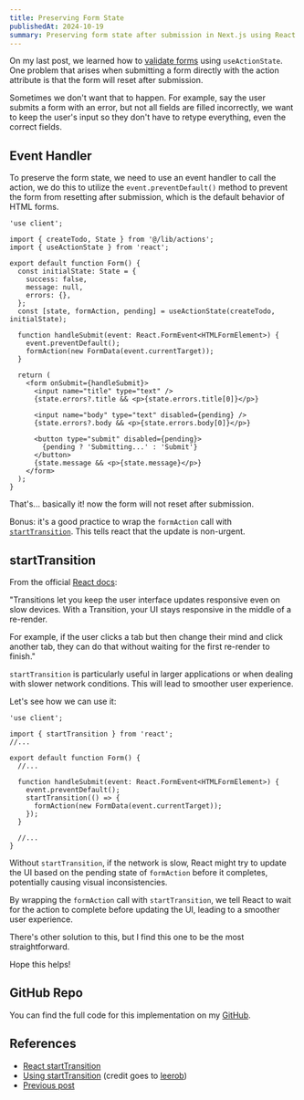 ```yaml
---
title: Preserving Form State
publishedAt: 2024-10-19
summary: Preserving form state after submission in Next.js using React's startTransition.
---
```


On my last post, we learned how to [validate forms](/blog/form-validation) using `useActionState`. One problem that arises when submitting a form directly with the action attribute is that the form will reset after submission.

Sometimes we don't want that to happen. For example, say the user submits a form with an error, but not all fields are filled incorrectly, we want to keep the user's input so they don't have to retype everything, even the correct fields.

## Event Handler

To preserve the form state, we need to use an event handler to call the action, we do this to utilize the `event.preventDefault()` method to prevent the form from resetting after submission, which is the default behavior of HTML forms.

```tsx
'use client';

import { createTodo, State } from '@/lib/actions';
import { useActionState } from 'react';

export default function Form() {
  const initialState: State = {
    success: false,
    message: null,
    errors: {},
  };
  const [state, formAction, pending] = useActionState(createTodo, initialState);

  function handleSubmit(event: React.FormEvent<HTMLFormElement>) {
    event.preventDefault();
    formAction(new FormData(event.currentTarget));
  }

  return (
    <form onSubmit={handleSubmit}>
      <input name="title" type="text" />
      {state.errors?.title && <p>{state.errors.title[0]}</p>}

      <input name="body" type="text" disabled={pending} />
      {state.errors?.body && <p>{state.errors.body[0]}</p>}

      <button type="submit" disabled={pending}>
        {pending ? 'Submitting...' : 'Submit'}
      </button>
      {state.message && <p>{state.message}</p>}
    </form>
  );
}
```

That's... basically it! now the form will not reset after submission.

Bonus: it's a good practice to wrap the `formAction` call with [`startTransition`](ttps://react.dev/reference/react/startTransition). This tells react that the update is non-urgent.

## startTransition

From the official [React docs](https://react.dev/reference/react/startTransition#marking-a-state-update-as-a-non-blocking-transition):

"Transitions let you keep the user interface updates responsive even on slow devices. With a Transition, your UI stays responsive in the middle of a re-render.

For example, if the user clicks a tab but then change their mind and click another tab, they can do that without waiting for the first re-render to finish."

`startTransition` is particularly useful in larger applications or when dealing with slower network conditions. This will lead to smoother user experience.

Let's see how we can use it:

```tsx
'use client';

import { startTransition } from 'react';
//...

export default function Form() {
  //...

  function handleSubmit(event: React.FormEvent<HTMLFormElement>) {
    event.preventDefault();
    startTransition(() => {
      formAction(new FormData(event.currentTarget));
    });
  }

  //...
}
```

Without `startTransition`, if the network is slow, React might try to update the UI based on the pending state of `formAction` before it completes, potentially causing visual inconsistencies.

By wrapping the `formAction` call with `startTransition`, we tell React to wait for the action to complete before updating the UI, leading to a smoother user experience.

There's other solution to this, but I find this one to be the most straightforward.

Hope this helps!

## GitHub Repo

You can find the full code for this implementation on my [GitHub](https://github.com/ausathdzil/nextjs-15-mockapi-todo).

## References

- [React startTransition](https://react.dev/reference/react/startTransition)
- [Using startTransition](<https://github.com/leerob/next-saas-starter/blob/main/app/(dashboard)/dashboard/general/page.tsx>) (credit goes to [leerob](https://leerob.com))
- [Previous post](/blog/form-validation)
